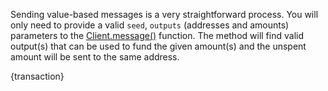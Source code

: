 
Sending value-based messages is a very straightforward process. You will only need to provide a valid `seed`, `outputs`
(addresses and amounts) parameters to the
[Client.message()](./../libraries/python/api_reference#messageseed-optional-account_index-optional-initial_address_index-optional-inputs-optional-input_range_begin-optional-input_range_end-optional-outputs-optional-dust_allowance_outputs-optional-index-optional-index_raw-optional-data-optional-data_str-optional-parents-optional-message)
function. The method will find valid output(s) that can be used to fund the given amount(s) and the unspent amount will
be sent to the same address.

<CodeBlock className="language-python">{transaction}</CodeBlock>
